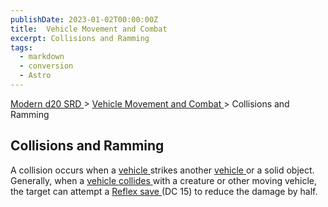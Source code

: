 ```yaml
---
publishDate: 2023-01-02T00:00:00Z
title:  Vehicle Movement and Combat 
excerpt: Collisions and Ramming
tags:
  - markdown
  - conversion
  - Astro
---
```


[ Modern d20 SRD ](/#modernD20) > [ Vehicle Movement and Combat ](modern-d20-srd-vehicle-movement-and-combat-index) > Collisions and Ramming

##  Collisions and Ramming

A collision occurs when a [ vehicle ](modern-d20-srd-equipment-equipment-vehicles) strikes another [ vehicle ](modern-d20-srd-equipment-equipment-vehicles) or a solid object. Generally, when a [ vehicle ](modern-d20-srd-equipment-equipment-vehicles) [ collides ](modern-d20-srd-vehicle-movement-and-combat-resolving-collisions) with a creature or other moving vehicle, the
target can attempt a [ Reflex save ](modern-d20-srd-basics-saving-throws) (DC
15) to reduce the damage by half.

